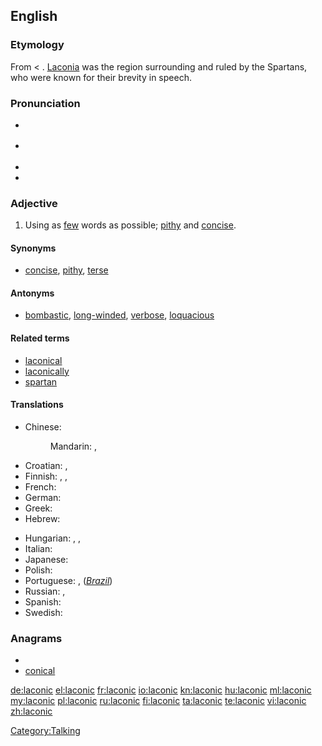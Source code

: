 {{was wotd|2007|March|31}}
{{wikipedia|Laconic phrase}}
==English==

===Etymology===
From {{etyl|la}} {{term|Laconicus|Lacōnicus|Spartan}} < {{etyl|grc}} {{term|sc=polytonic|Λακωνικός|tr=Lakōnikos||Laconian}}. [[Laconia]] was the region surrounding and ruled by the Spartans, who were known for their brevity in speech.

===Pronunciation===
* {{a|RP}} {{IPA|/ləˈkɒnɪk/}}
* {{a|US}} {{IPA|/ləˈkɑːnɪk/}}
* {{audio|en-us-laconic.ogg|Audio (US)}}
* {{rhymes|ɒnɪk}}

===Adjective===
{{en-adj}}

# Using as [[few]] words as possible; [[pithy]] and [[concise]].

====Synonyms====
* [[concise]], [[pithy]], [[terse]]

====Antonyms====
* [[bombastic]], [[long-winded]], [[verbose]], [[loquacious]]

====Related terms====
* [[laconical]]
* [[laconically]]
* [[spartan]]

====Translations====
{{trans-top|using as few words as possible}}
* Chinese:
*: Mandarin: {{t|zh|簡潔|sc=Hani}}, {{t|zh|简洁|tr=jiǎnjié|sc=Hani}}
* Croatian: {{t-|hr|lakonski|alt=làkōnskī}}, {{t-|hr|lakoničan|alt=lakòničan}}
* Finnish: {{t|fi|lakoninen}}, {{t|fi|lyhytsanainen}}, {{t|fi|niukkasanainen}}
* French: {{t+|fr|laconique}}
* German: {{t+|de|lakonisch}}
* Greek: {{t+|el|λακωνικός|tr=lakonikós}}
* Hebrew: {{t|he|לקוני|tr=lakoni|sc=Hebr}}
{{trans-mid}}
* Hungarian: {{t-|hu|lakonikus}}, {{t-|hu|szűkszavú}}, {{t-|hu|szófukar}}
* Italian: {{t+|it|laconico|m}}
* Japanese: {{t|ja|簡潔|tr=かんけつ, kanketsu|sc=Jpan}}
* Polish: {{t-|pl|lakoniczny|m}}
* Portuguese: {{t+|pt|lacónico|m}}, {{t+|pt|lacônico|m}} (''[[Brazil]]'')
* Russian: {{t|ru|лаконичный|tr=lakoníčnyj|sc=Cyrl}}, {{t|ru|немногословный|tr=nemnogoslóvnyj|sc=Cyrl}}
* Spanish: {{t+|es|lacónico|m}}
* Swedish: {{t+|sv|lakonisk}}
{{trans-bottom}}

===Anagrams===
* {{alphagram|accilno}}
* [[conical#English|conical]]

[[Category:Talking]]

[[de:laconic]]
[[el:laconic]]
[[fr:laconic]]
[[io:laconic]]
[[kn:laconic]]
[[hu:laconic]]
[[ml:laconic]]
[[my:laconic]]
[[pl:laconic]]
[[ru:laconic]]
[[fi:laconic]]
[[ta:laconic]]
[[te:laconic]]
[[vi:laconic]]
[[zh:laconic]]